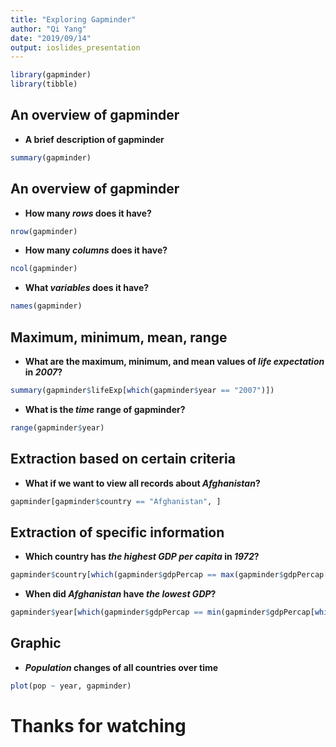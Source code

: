 ```yaml
---
title: "Exploring Gapminder"
author: "Qi Yang"
date: "2019/09/14"
output: ioslides_presentation
---
```

```r
library(gapminder)
library(tibble)
```
## An overview of gapminder
- **A brief description of gapminder**
```r
summary(gapminder)
```
## An overview of gapminder {.smaller}
- **How many *rows* does it have?**
```r
nrow(gapminder)
```
- **How many *columns* does it have?**
```r
ncol(gapminder)
```
- **What *variables* does it have?**
```r
names(gapminder)
```
## Maximum, minimum, mean, range
- **What are the maximum, minimum, and mean values of *life expectation* in *2007*?**
```r
summary(gapminder$lifeExp[which(gapminder$year == "2007")])
```
- **What is the *time* range of gapminder?**
```r
range(gapminder$year)
```
## Extraction based on certain criteria 
- **What if we want to view all records about *Afghanistan*?**
```r
gapminder[gapminder$country == "Afghanistan", ]
```
## Extraction of specific information
- **Which country has *the highest GDP per capita* in *1972*?**
```r
gapminder$country[which(gapminder$gdpPercap == max(gapminder$gdpPercap[which(gapminder$year == "1972")]))]
```
- **When did *Afghanistan* have *the lowest GDP*?**
```r
gapminder$year[which(gapminder$gdpPercap == min(gapminder$gdpPercap[which(gapminder$country == "Afghanistan")]))]
```
## Graphic  
- ***Population* changes of all countries over time**  
```r
plot(pop ~ year, gapminder)
```

# Thanks for watching